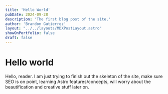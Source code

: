 ---
title: 'Hello World'
pubDate: 2024-09-28
description: 'The first blog post of the site.'
author: 'Brandon Gutierrez'
layout: "../../layouts/MDXPostLayout.astro"
showOnPortfolio: false
draft: false
---

# Hello world
Hello, reader. I am just trying to finish out the skeleton of the site, make sure SEO is on point, learning Astro features/concepts, will worry about the beautification and creative stuff later on.